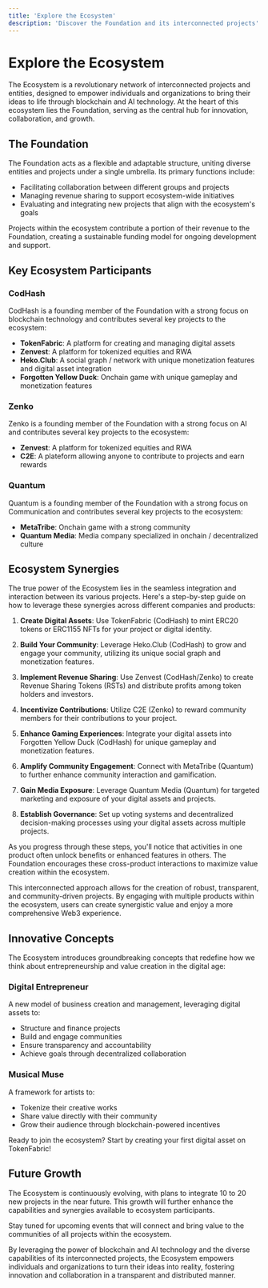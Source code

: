 ```yaml
---
title: 'Explore the Ecosystem'
description: 'Discover the Foundation and its interconnected projects'
---
```


# Explore the Ecosystem

The Ecosystem is a revolutionary network of interconnected projects and entities, designed to empower individuals and organizations to bring their ideas to life through blockchain and AI technology. At the heart of this ecosystem lies the Foundation, serving as the central hub for innovation, collaboration, and growth.

## The Foundation

The Foundation acts as a flexible and adaptable structure, uniting diverse entities and projects under a single umbrella. Its primary functions include:

- Facilitating collaboration between different groups and projects
- Managing revenue sharing to support ecosystem-wide initiatives
- Evaluating and integrating new projects that align with the ecosystem's goals

<Note>
  Projects within the ecosystem contribute a portion of their revenue to the Foundation, creating a sustainable funding model for ongoing development and support.
</Note>

## Key Ecosystem Participants

### CodHash
CodHash is a founding member of the Foundation with a strong focus on blockchain technology and contributes several key projects to the ecosystem:
- **TokenFabric**: A platform for creating and managing digital assets
- **Zenvest**: A platform for tokenized equities and RWA
- **Heko.Club**: A social graph / network with unique monetization features and digital asset integration
- **Forgotten Yellow Duck**: Onchain game with unique gameplay and monetization features

### Zenko
Zenko is a founding member of the Foundation with a strong focus on AI and contributes several key projects to the ecosystem:
- **Zenvest**: A platform for tokenized equities and RWA
- **C2E**: A plateform allowing anyone to contribute to projects and earn rewards

### Quantum
Quantum is a founding member of the Foundation with a strong focus on Communication and contributes several key projects to the ecosystem:
- **MetaTribe**: Onchain game with a strong community
- **Quantum Media**: Media company specialized in onchain / decentralized culture

## Ecosystem Synergies

The true power of the Ecosystem lies in the seamless integration and interaction between its various projects. Here's a step-by-step guide on how to leverage these synergies across different companies and products:

1. **Create Digital Assets**: Use TokenFabric (CodHash) to mint ERC20 tokens or ERC1155 NFTs for your project or digital identity.

2. **Build Your Community**: Leverage Heko.Club (CodHash) to grow and engage your community, utilizing its unique social graph and monetization features.

3. **Implement Revenue Sharing**: Use Zenvest (CodHash/Zenko) to create Revenue Sharing Tokens (RSTs) and distribute profits among token holders and investors.

4. **Incentivize Contributions**: Utilize C2E (Zenko) to reward community members for their contributions to your project.

5. **Enhance Gaming Experiences**: Integrate your digital assets into Forgotten Yellow Duck (CodHash) for unique gameplay and monetization features.

6. **Amplify Community Engagement**: Connect with MetaTribe (Quantum) to further enhance community interaction and gamification.

7. **Gain Media Exposure**: Leverage Quantum Media (Quantum) for targeted marketing and exposure of your digital assets and projects.

8. **Establish Governance**: Set up voting systems and decentralized decision-making processes using your digital assets across multiple projects.

<Note>
  As you progress through these steps, you'll notice that activities in one product often unlock benefits or enhanced features in others. The Foundation encourages these cross-product interactions to maximize value creation within the ecosystem.
</Note>

This interconnected approach allows for the creation of robust, transparent, and community-driven projects. By engaging with multiple products within the ecosystem, users can create synergistic value and enjoy a more comprehensive Web3 experience.

## Innovative Concepts

The Ecosystem introduces groundbreaking concepts that redefine how we think about entrepreneurship and value creation in the digital age:

### Digital Entrepreneur
A new model of business creation and management, leveraging digital assets to:
- Structure and finance projects
- Build and engage communities
- Ensure transparency and accountability
- Achieve goals through decentralized collaboration

### Musical Muse
A framework for artists to:
- Tokenize their creative works
- Share value directly with their community
- Grow their audience through blockchain-powered incentives

<Card title="Create Your First Asset" icon="rocket" href="/documentation/get-started/create-first-asset">
  Ready to join the ecosystem? Start by creating your first digital asset on TokenFabric!
</Card>

## Future Growth

The Ecosystem is continuously evolving, with plans to integrate 10 to 20 new projects in the near future. This growth will further enhance the capabilities and synergies available to ecosystem participants.

<Note>
  Stay tuned for upcoming events that will connect and bring value to the communities of all projects within the ecosystem.
</Note>

By leveraging the power of blockchain and AI technology and the diverse capabilities of its interconnected projects, the Ecosystem empowers individuals and organizations to turn their ideas into reality, fostering innovation and collaboration in a transparent and distributed manner.